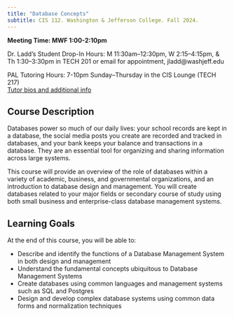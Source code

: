 ```yaml
---
title: "Database Concepts"
subtitle: CIS 112. Washington & Jefferson College. Fall 2024.
---
```


**Meeting Time: MWF 1:00-2:10pm**

Dr. Ladd’s Student Drop-In Hours: M 11:30am–12:30pm, W 2:15–4:15pm, & Th 1:30–3:30pm in TECH 201
or email for appointment, jladd@washjeff.edu

PAL Tutoring Hours: 7-10pm Sunday–Thursday in the CIS Lounge (TECH 217)  
[Tutor bios and additional info](https://mywj.washjeff.edu/knowledgebase/cis-peer-tutoring/department/computing-and-information-studies)

## Course Description

Databases power so much of our daily lives: your school records are kept in a database, the social media posts you create are recorded and tracked in databases, and your bank keeps your balance and transactions in a database. They are an essential tool for organizing and sharing information across large systems.

This course will provide an overview of the role of databases within a variety of academic, business, and governmental organizations, and an introduction to database design and management. You will create databases related to your major fields or secondary course of study using both small business and enterprise-class database management systems.

## Learning Goals

At the end of this course, you will be able to:

- Describe and identify the functions of a Database Management System in both design and management
- Understand the fundamental concepts ubiquitous to Database Management Systems
- Create databases using common languages and management systems such as SQL and Postgres
- Design and develop complex database systems using common data forms and normalization techniques

